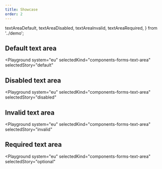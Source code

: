 ```yaml
---
title: Showcase
order: 2
---
```


  textAreaDefault,
  textAreaDisabled,
  textAreaInvalid,
  textAreaRequired,
} from '../demo';

## Default text area

<Playground
  system="eu"
  selectedKind="components-forms-text-area"
  selectedStory="default"
>
  <Html markup={textAreaDefault} />
</Playground>

## Disabled text area

<Playground
  system="eu"
  selectedKind="components-forms-text-area"
  selectedStory="disabled"
>
  <Html markup={textAreaDisabled} />
</Playground>

## Invalid text area

<Playground
  system="eu"
  selectedKind="components-forms-text-area"
  selectedStory="invalid"
>
  <Html markup={textAreaInvalid} />
</Playground>

## Required text area

<Playground
  system="eu"
  selectedKind="components-forms-text-area"
  selectedStory="optional"
>
  <Html markup={textAreaRequired} />
</Playground>
